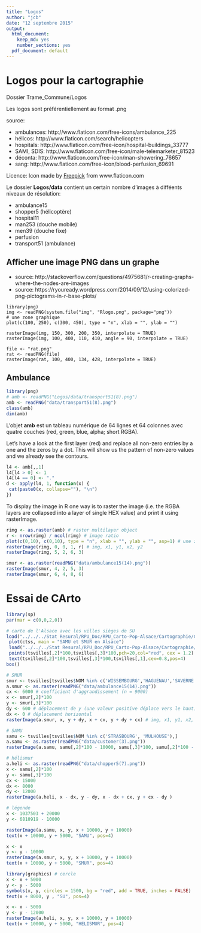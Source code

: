 ```yaml
---
title: "Logos"
author: "jcb"
date: "12 septembre 2015"
output:
  html_document:
    keep_md: yes
    number_sections: yes
  pdf_document: default
---
```


Logos pour la cartographie
==========================

Dossier Trame_Commune/Logos

Les logos sont préférentiellement au format .png

source: 

- ambulances: http://www.flaticon.com/free-icons/ambulance_225
- hélicos: http://www.flaticon.com/search/helicopters
- hospitals: http://www.flaticon.com/free-icon/hospital-buildings_33777
- SAMI, SDIS: http://www.flaticon.com/free-icon/male-telemarketer_81523
- déconta: http://www.flaticon.com/free-icon/man-showering_76657
- sang: http://www.flaticon.com/free-icon/blood-perfusion_69691

Licence: Icon made by [Freepick](http://www.flaticon.com/authors/freepik) from www.flaticon.com 

Le dossier __Logos/data__ contient un certain nombre d'images à difféents niveaux de résolution:

- ambulance15
- shopper5 (hélicoptère)
- hospital11
- man253 (douche mobile)
- men39 (douche fixe)
- perfusion
- transport51 (ambulance)

Afficher une image PNG dans un graphe
-------------------------------------

- source: http://stackoverflow.com/questions/4975681/r-creating-graphs-where-the-nodes-are-images
- source: https://ryouready.wordpress.com/2014/09/12/using-colorized-png-pictograms-in-r-base-plots/
```{}
library(png)
img <- readPNG(system.file("img", "Rlogo.png", package="png"))
# une zone graphique
plot(c(100, 250), c(300, 450), type = "n", xlab = "", ylab = "")

rasterImage(img, 150, 300, 200, 350, interpolate = TRUE)
rasterImage(img, 100, 400, 110, 410, angle = 90, interpolate = TRUE)

file <- "rat.png"
rat <- readPNG(file)
rasterImage(rat, 100, 400, 134, 428, interpolate = TRUE)

```

Ambulance
---------

```r
library(png)
# amb <- readPNG("Logos/data/transport51(8).png")
amb <- readPNG("data/transport51(8).png")
class(amb)
dim(amb)

```
L'objet __amb__ est un tableau numérique de 64 lignes et 64 colonnes avec quatre couches (red, green, blue, alpha; short RGBA).

Let’s have a look at the first layer (red) and replace all non-zero entries by a one and the zeros by a dot. This will show us the pattern of non-zero values and we already see the contours.

```r
l4 <- amb[,,1]
l4[l4 > 0] <- 1
l4[l4 == 0] <- "."
d <- apply(l4, 1, function(x) {
 cat(paste0(x, collapse=""), "\n") 
})
```
To display the image in R one way is to raster the image (i.e. the RGBA layers are collapsed into a layer of single HEX value) and print it using rasterImage.

```r
rimg <- as.raster(amb) # raster multilayer object
r <- nrow(rimg) / ncol(rimg) # image ratio
plot(c(0,10), c(0,10), type = "n", xlab = "", ylab = "", asp=1) # une zone graphique vide
rasterImage(rimg, 0, 0, 1, r) # img, x1, y1, x2, y2
rasterImage(rimg, 5, 2, 6, 3)

smur <- as.raster(readPNG("data/ambulance15(14).png"))
rasterImage(smur, 4, 2, 5, 3)
rasterImage(smur, 6, 4, 8, 6)
```

Essai de CArto
==============

```r
library(sp)
par(mar = c(0,0,2,0))

# carte de l'Alsace avec les villes sièges de SU
load("../../../Stat Resural/RPU_Doc/RPU_Carto-Pop-Alsace/Cartographie/Cartofile/als_ts.Rda") #ctss
 plot(ctss, main = "SAMU et SMUR en Alsace")
 load("../../../Stat Resural/RPU_Doc/RPU_Carto-Pop-Alsace/Cartographie/Cartofile/tsvilles.Rda")
 points(tsvilles[,2]*100,tsvilles[,3]*100,pch=20,col="red", cex = 1.2)
 text(tsvilles[,2]*100,tsvilles[,3]*100,tsvilles[,1],cex=0.8,pos=4)
box()

# SMUR
smur <- tsvilles[tsvilles$NOM %in% c('WISSEMBOURG','HAGUENAU','SAVERNE','STRASBOURG','SELESTAT','COLMAR','MULHOUSE'),]
a.smur <- as.raster(readPNG("data/ambulance15(14).png"))
cx <- 6000 # coefficient d'aggrandissement (n = 9000)
x <- smur[,2]*100
y <- smur[,3]*100
dy <- 600 # déplacement de y (une valeur positive déplace vers le haut)
dx <- 0 # déplacement horizontal
rasterImage(a.smur, x, y + dy, x + cx, y + dy + cx) # img, x1, y1, x2, y2

# SAMU
samu <- tsvilles[tsvilles$NOM %in% c('STRASBOURG', 'MULHOUSE'),]
a.samu <- as.raster(readPNG("data/customer(3).png"))
rasterImage(a.samu, samu[,2]*100 - 10000, samu[,3]*100, samu[,2]*100 - 10000 + 10000, samu[,3]*100 + 10000)

# hélismur
a.heli <- as.raster(readPNG("data/chopper5(7).png"))
x <- samu[,2]*100
y <- samu[,3]*100
cx <- 15000
dx <- 8000
dy <- 12000
rasterImage(a.heli, x - dx, y - dy, x - dx + cx, y + cx - dy )

# légende
x <- 1037503 + 20000
y <- 6810919 - 10000

rasterImage(a.samu, x, y, x + 10000, y + 10000)
text(x + 10000, y + 5000, "SAMU", pos=4)

x <- x
y <- y - 10000
rasterImage(a.smur, x, y, x + 10000, y + 10000)
text(x + 10000, y + 5000, "SMUR", pos=4)

library(graphics) # cercle
x <- x + 5000
y <- y - 5000
symbols(x, y, circles = 1500, bg = "red", add = TRUE, inches = FALSE)
text(x + 8000, y , "SU", pos=4)

x <- x - 5000
y <- y - 12000
rasterImage(a.heli, x, y, x + 10000, y + 10000)
text(x + 10000, y + 5000, "HELISMUR", pos=4)
```





